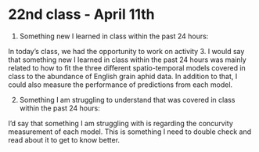 # 22nd class - April 11th {-}

1. Something new I learned in class within the past 24 hours: 

In today's class, we had the opportunity to work on activity 3. I would say that something new I learned in class within the past 24 hours was mainly related to how to fit the three different spatio-temporal models covered in class to the abundance of English grain aphid data. In addition to that, I could also measure the performance of predictions from each model.


2. Something I am struggling to understand that was covered in class within the past 24 hours:

I'd say that something I am struggling with is regarding the concurvity measurement of each model. This is something I need to double check and read about it to get to know better.
